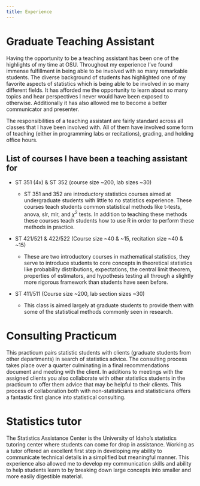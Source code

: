---
title: Experience
---

# Graduate Teaching Assistant
Having the opportunity to be a teaching assistant has been one of the highlights of my time at OSU. Throughout my experience I've found immense fulfillment in being able to be involved with so many remarkable students. The diverse background of students has highlighted one of my favorite aspects of statistics which is being able to be involved in so many different fields. It has afforded me the opportunity to learn about so many topics and hear perspectives I never would have been exposed to otherwise. Additionally it has also allowed me to become a better communicator and presenter.

The responsibilities of a teaching assistant are fairly standard across all classes that I have been involved with. All of them have involved some form of teaching (either in programming labs or recitations), grading, and holding office hours. 

## List of courses I have been a teaching assistant for

-   ST 351 (4x) & ST 352 (course size ~200, lab sizes ~30)

    -   ST 351 and 352 are introductory statistics courses aimed at undergraduate students with little to no statistics experience. These courses teach students common statistical methods like t-tests, anova, slr, mlr, and $\chi^2$ tests. In addition to teaching these methods these courses teach students how to use R in order to perform these methods in practice.

-   ST 421/521 & 422/522 (Course size ~40 & ~15, recitation size ~40 & ~15)

    -   These are two introductory courses in mathematical statistics, they serve to introduce students to core concepts in theoretical statistics like probability distributions, expectations, the central limit theorem, properties of estimators, and hypothesis testing all through a slightly more rigorous framework than students have seen before.

-   ST 411/511 (Course size ~200, lab section sizes ~30)
    - This class is aimed largely at graduate students to provide them with some of the statistical methods commonly seen in research.

# Consulting Practicum

This practicum pairs statistic students with clients (graduate students from other departments) in search of statistics advice. The consulting process takes place over a quarter culminating in a final recommendations document and meeting with the client. In additions to meetings with the assigned clients you also collaborate with other statistics students in the practicum to offer them advice that may be helpful to their clients. This process of collaboration both with non-statisticians and statisticians offers a fantastic first glance into statistical consulting.

# Statistics tutor
The Statistics Assistance Center is the University of Idaho's statistics tutoring center where students can come for drop in assistance. Working as a tutor offered an excellent first step in developing my ability to communicate technical details in a simplified but meaningful manner. This experience also allowed me to develop my communication skills and ability to help students learn to by breaking down large concepts into smaller and more easily digestible material.





